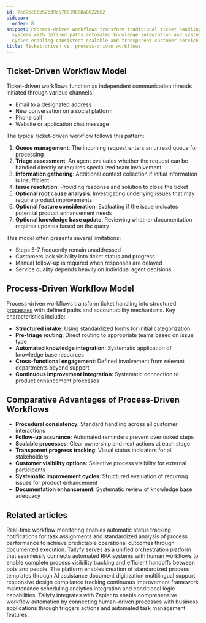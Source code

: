 ```yaml
---
id: 7cd96c85b52b39c570819888a8822b62
sidebar:
  order: 8
snippet: Process-driven workflows transform traditional ticket handling into structured
  systems with defined paths automated knowledge integration and systematic improvement
  cycles enabling consistent scalable and transparent customer service operations.
title: Ticket-driven vs. process-driven workflows
---
```


## Ticket-Driven Workflow Model

Ticket-driven workflows function as independent communication threads initiated through various channels:

* Email to a designated address
* New conversation on a social platform
* Phone call
* Website or application chat message

The typical ticket-driven workflow follows this pattern:

1. **Queue management**: The incoming request enters an unread queue for processing
2. **Triage assessment**: An agent evaluates whether the request can be handled directly or requires specialized team involvement
3. **Information gathering**: Additional context collection if initial information is insufficient
4. **Issue resolution**: Providing response and solution to close the ticket
5. **Optional root cause analysis**: Investigating underlying issues that may require product improvements
6. **Optional feature consideration**: Evaluating if the issue indicates potential product enhancement needs
7. **Optional knowledge base update**: Reviewing whether documentation requires updates based on the query

This model often presents several limitations:

* Steps 5-7 frequently remain unaddressed
* Customers lack visibility into ticket status and progress
* Manual follow-up is required when responses are delayed
* Service quality depends heavily on individual agent decisions

## Process-Driven Workflow Model

Process-driven workflows transform ticket handling into structured [processes](/products/pro/tracking-and-tasks/processes/) with defined paths and accountability mechanisms. Key characteristics include:

* **Structured intake**: Using standardized forms for initial categorization
* **Pre-triage routing**: Direct routing to appropriate teams based on issue type
* **Automated knowledge integration**: Systematic application of knowledge base resources
* **Cross-functional engagement**: Defined involvement from relevant departments beyond support
* **Continuous improvement integration**: Systematic connection to product enhancement processes

## Comparative Advantages of Process-Driven Workflows

* **Procedural consistency**: Standard handling across all customer interactions
* **Follow-up assurance**: Automated reminders prevent overlooked steps
* **Scalable processes**: Clear ownership and next actions at each stage
* **Transparent progress tracking**: Visual status indicators for all stakeholders
* **Customer visibility options**: Selective process visibility for external participants
* **Systematic improvement cycles**: Structured evaluation of recurring issues for product enhancement
* **Documentation enhancement**: Systematic review of knowledge base adequacy


## Related articles
<CardGrid>
<LinkTitleCard header="<b>Features > Real time status</b>" href="/products/pro/tutorials/features/real-time-status/" > Real-time workflow monitoring enables automatic status tracking notifications for task assignments and standardized analysis of process performance to achieve predictable operational outcomes through documented execution. </LinkTitleCard>
<LinkTitleCard header="<b>Open Api > Combining RPA systems and human operators</b>" href="/products/pro/integrations/open-api/how-does-tallyfy-combine-rpa-systems-and-human-operators/" > Tallyfy serves as a unified orchestration platform that seamlessly connects automated RPA systems with human workflows to enable complete process visibility tracking and efficient handoffs between bots and people. </LinkTitleCard>
<LinkTitleCard header="<b>Features > Explain it once</b>" href="/products/pro/tutorials/features/explain-it-once/" > The platform enables creation of standardized process templates through AI assistance document digitization multilingual support responsive design compliance tracking continuous improvement framework maintenance scheduling analytics integration and conditional logic capabilities. </LinkTitleCard>
<LinkTitleCard header="<b>Zapier > Tallyfy & Zapier</b>" href="/products/pro/integrations/middleware/zapier/how-can-i-improve-task-management-with-tallyfy/" > Tallyfy integrates with Zapier to enable comprehensive workflow automation by connecting human-driven processes with business applications through triggers actions and automated task management features. </LinkTitleCard>
</CardGrid>